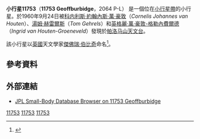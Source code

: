 {{Infobox planet 
| minorplanet = yes 
| width = 25em 
| bgcolour = #FFFFC0 
| apsis = 
| name = Geoffburbidge
| symbol = 
| image = 
| caption = 
| discovery = yes 
| discovery_ref = 
| discoverer = [[科内利斯·約翰內斯·萬·豪敦|科内利斯·約翰內斯·萬·豪敦]]、[[湯姆·赫雷爾斯|湯姆·赫雷爾斯]]和[[英格麗·萬·豪敦-格勒內費爾德|英格麗·萬·豪敦-格勒內費爾德]]
| discovery_site = [[帕洛马山天文台|帕洛马山天文台]]
| discovered = 1960年9月24日
| designations = yes
| mp_name = 11753
| alt_names = 2064 P-L
| named_after = [[傑佛瑞·伯比奇|傑佛瑞·伯比奇]]
| mp_category = 
| orbit_ref = 
| epoch = 2008年5月14日
| aphelion = 3.4848789
| perihelion = 2.8768183
| semimajor = 
| eccentricity = 0.0955815
| period = 2072.1104808
| avg_speed = 
| inclination = 3.54646
| asc_node = 299.15513
| mean_anomaly = 32.32532
| arg_peri = 194.40292
| satellites = 
| physical_characteristics = yes 
| dimensions = 
| mass = 
| density = 
| surface_grav = 
| escape_velocity = 
| sidereal_day = 
| axial_tilt = 
| pole_ecliptic_lat = 
| pole_ecliptic_lon = 
| albedo = 
| temperatures= 
| temp_name1 = 
| mean_temp_1 = 
| max_temp_1 = 
| temp_name2 = 
| max_temp_2 = 
| spectral_type = 
| abs_magnitude = 13.6
}}
'''小行星11753'''（'''11753 Geoffburbidge'''，2064 P-L） 是一個位在[[小行星帶|小行星帶]]的小行星。於1960年9月24日被[[科内利斯·約翰內斯·萬·豪敦|科内利斯·約翰內斯·萬·豪敦]]（''Cornelis Johannes van Houten''）、[[湯姆·赫雷爾斯|湯姆·赫雷爾斯]]（''Tom Gehrels''）和[[英格麗·萬·豪敦-格勒內費爾德|英格麗·萬·豪敦-格勒內費爾德]]（''Ingrid van Houten-Groeneveld''）發現於[[帕洛马山天文台|帕洛马山天文台]]。

該小行星以[[英國|英國]]天文學家[[傑佛瑞·伯比奇|傑佛瑞·伯比奇]]命名<ref>{{Cite web |url=http://www.cfa.harvard.edu/iau/lists/NumberedMPs010001.html |title=Discovery Circumstances: Numbered Minor Planets (10001)-(15000) |accessdate=2011-12-20 |archive-date=2011-05-26 |archive-url=https://www.webcitation.org/5yxgfoA9l?url=http://www.cfa.harvard.edu/iau/lists/NumberedMPs010001.html |dead-url=no }}</ref>。

==參考資料==

{{Reflist}}

==外部連結==
*[http://ssd.jpl.nasa.gov/sbdb.cgi?sstr=11753+Geoffburbidge JPL Small-Body Database Browser on 11753 Geoffburbidge]

{{Minor Planet Number|[[小行星11752|11752 1999 OU3]]|[[小行星11754|11754 Herbig]]}}

{{DEFAULTSORT:Geoffburbidge}}
[[Category:小行星帶天體|11753]]
[[Category:以人名命名的小行星|11753]]
[[Category:1960年发现的小行星|11753]]

{{小天體}}
{{小行星小作品}}